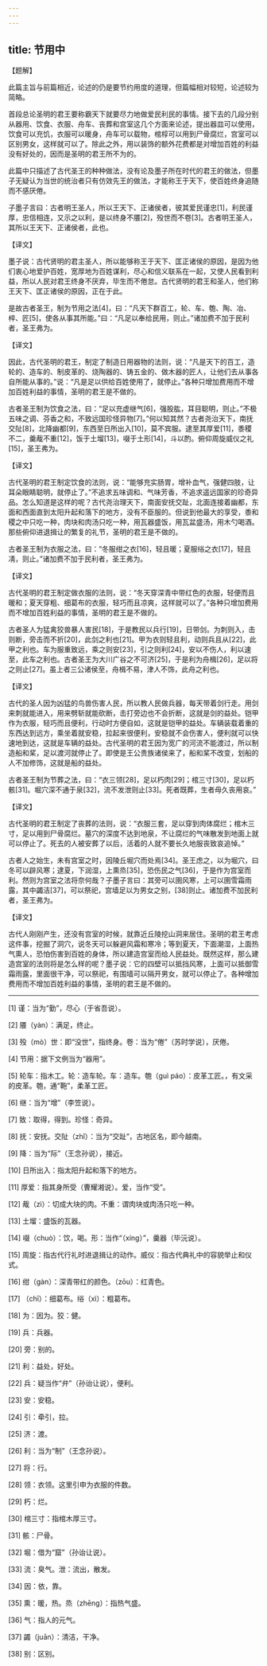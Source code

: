 ```yaml
---
---
---
```

title: 节用中
---





【题解】


此篇主旨与前篇相近，论述的仍是要节约用度的道理，但篇幅相对较短，论述较为简略。


首段总论圣明的君王要称霸天下就要尽力地做爱民利民的事情。接下去的几段分别从器用、饮食、衣服、舟车、丧葬和宫室这几个方面来论述，提出器皿可以使用，饮食可以充饥，衣服可以暖身，舟车可以载物，棺椁可以用到尸骨腐烂，宫室可以区别男女，这样就可以了。除此之外，用以装饰的额外花费都是对增加百姓的利益没有好处的，因而是圣明的君王所不为的。


此篇中只描述了古代圣王的种种做法，没有论及墨子所在时代的君王的做法，但墨子无疑认为当世的统治者只有仿效先王的做法，才能称王于天下，使百姓终身追随而不感厌倦。


子墨子言曰：古者明王圣人，所以王天下、正诸侯者，彼其爱民谨忠[1]，利民谨厚，忠信相连，又示之以利，是以终身不餍[2]，殁世而不卷[3]。古者明王圣人，其所以王天下、正诸侯者，此也。


【译文】


墨子说：古代贤明的君主圣人，所以能够称王于天下、匡正诸侯的原因，是因为他们衷心地爱护百姓，宽厚地为百姓谋利，尽心和信义联系在一起，又使人民看到利益，所以人民对君王终身不厌弃，毕生而不倦怠。古代贤明的君王和圣人，他们称王天下、匡正诸侯的原因，正在于此。


是故古者圣王，制为节用之法[4]，曰：“凡天下群百工，轮、车、匏、陶、冶、梓、匠[5]，使各从事其所能。”曰：“凡足以奉给民用，则止。”诸加费不加于民利者，圣王弗为。


【译文】


因此，古代圣明的君王，制定了制造日用器物的法则，说：“凡是天下的百工，造轮的、造车的、制皮革的、烧陶器的、铸五金的、做木器的匠人，让他们去从事各自所能从事的。”说：“凡是足以供给百姓使用了，就停止。”各种只增加费用而不增加百姓利益的事情，圣明的君王是不做的。


古者圣王制为饮食之法，曰：“足以充虚继气[6]，强股肱，耳目聪明，则止。”不极五味之调、芬香之和，不致远国珍怪异物[7]。”何以知其然？古者尧治天下，南抚交阯[8]，北降幽都[9]，东西至日所出入[10]，莫不宾服。逮至其厚爱[11]，黍稷不二，羹胾不重[12]，饭于土塯[13]，啜于土形[14]，斗以酌。俯仰周旋威仪之礼[15]，圣王弗为。


【译文】


古代圣明的君王制定饮食的法则，说：“能够充实肠胃，增补血气，强健四肢，让耳朵眼睛聪明，就停止了。”不追求五味调和、气味芳香，不追求遥远国家的珍奇异品。怎么知道是这样的呢？古代尧治理天下，南面安抚交趾，北面连接着幽都，东面和西面直到太阳升起和落下的地方，没有不臣服的。但说到他最大的享受，黍和稷之中只吃一种，肉块和肉汤只吃一种，用瓦器盛饭，用瓦盆盛汤，用木勺喝酒。那些俯仰进退揖让的繁复的礼节，圣明的君王是不做的。


古者圣王制为衣服之法，曰：“冬服绀之衣[16]，轻且暖；夏服绤之衣[17]，轻且凊，则止。”诸加费不加于民利者，圣王弗为。


【译文】


古代圣明的君王制定做衣服的法则，说：“冬天穿深青中带红色的衣服，轻便而且暖和；夏天穿粗、细葛布的衣服，轻巧而且凉爽，这样就可以了。”各种只增加费用而不增加百姓利益的事情，圣明的君王是不做的。


古者圣人为猛禽狡兽暴人害民[18]，于是教民以兵行[19]，日带剑。为刺则入，击则断，旁击而不折[20]，此剑之利也[21]。甲为衣则轻且利，动则兵且从[22]，此甲之利也。车为服重致远，乘之则安[23]，引之则利[24]，安以不伤人，利以速至，此车之利也。古者圣王为大川广谷之不可济[25]，于是利为舟楫[26]，足以将之则止[27]。虽上者三公诸侯至，舟楫不易，津人不饰，此舟之利也。


【译文】


古代的圣人因为凶猛的鸟兽伤害人民，所以教人民做兵器，每天带着剑行走。用剑来刺就能进入，用来劈斩就能砍断，击打旁边也不会折断，这就是剑的益处。铠甲作为衣服，轻巧而且便利，行动时方便自如，这就是铠甲的益处。车辆装载着重的东西达到远方，乘坐着就安稳，拉起来很便利，安稳就不会伤害人，便利就可以快速地到达，这就是车辆的益处。古代圣明的君王因为宽广的河流不能渡过，所以制造船和桨，足以渡河就停止了。即使是王公贵族诸侯来了，船和桨不改变，划船的人不加修饰，这就是船的益处。


古者圣王制为节葬之法，曰：“衣三领[28]，足以朽肉[29]；棺三寸[30]，足以朽骸[31]。堀穴深不通于泉[32]，流不发泄则止[33]。死者既葬，生者毋久丧用哀。”


【译文】


古代圣明的君王制定了丧葬的法则，说：“衣服三套，足以穿到肉体腐烂；棺木三寸，足以用到尸骨腐烂。墓穴的深度不达到地泉，不让腐烂的气味散发到地面上就可以停止了。死去的人被安葬了以后，活着的人就不要长久地服丧致哀追悼。”


古者人之始生，未有宫室之时，因陵丘堀穴而处焉[34]。圣王虑之，以为堀穴，曰冬可以辟风寒；逮夏，下润湿，上熏烝[35]，恐伤民之气[36]，于是作为宫室而利。然则为宫室之法将奈何哉？子墨子言曰：其旁可以圉风寒，上可以圉雪霜雨露，其中蠲洁[37]，可以祭祀，宫墙足以为男女之别，[38]则止。诸加费不加民利者，圣王弗为。


【译文】


古代人刚刚产生，还没有宫室的时候，就靠近丘陵挖山洞来居住。圣明的君王考虑这件事，挖掘了洞穴，说冬天可以躲避风霜和寒冷；等到夏天，下面潮湿，上面热气熏人，恐怕伤害到百姓的身体，所以建造宫室而给人民益处。既然这样，那么建造宫室的法则将是怎么样的呢？墨子说：它的四壁可以抵挡风寒，上面可以抵御雪霜雨露，里面很干净，可以祭祀，有围墙可以隔开男女，就可以停止了。各种增加费用而不增加百姓利益的事情，圣明的君王是不做的。



* * *




[1] 谨：当为“勤”，尽心（于省吾说）。


[2] 餍（yàn）：满足，终止。


[3] 殁（mò）世：即“没世”，指终身。卷：当为“倦”（苏时学说），厌倦。


[4] 节用：据下文例当为“器用”。


[5] 轮车：指木工。轮：造车轮。车：造车。匏（ɡuì páo）：皮革工匠。，有文采的皮革。匏，通“鞄”，柔革工匠。


[6] 继：当为“增”（李笠说）。


[7] 致：取得，得到。珍怪：奇异。


[8] 抚：安抚。交阯（zhǐ）：当为“交趾”，古地区名，即今越南。


[9] 降：当为“际”（王念孙说），接近。


[10] 日所出入：指太阳升起和落下的地方。


[11] 厚爱：指其身所受（曹耀湘说）。爱，当作“受”。


[12] 胾（zì）：切成大块的肉。不重：谓肉块或肉汤只吃一种。


[13] 土塯：盛饭的瓦器。


[14] 啜（chuò）：饮，喝。形：当作“（xínɡ）”，羹器（毕沅说）。


[15] 周旋：指古代行礼时进退揖让的动作。威仪：指古代典礼中的容貌举止和仪式。


[16] 绀（ɡàn）：深青带红的颜色。（zōu）：红青色。


[17] （chī）：细葛布。绤（xì）：粗葛布。


[18] 为：因为。狡：健。


[19] 兵：兵器。


[20] 旁：别的。


[21] 利：益处，好处。


[22] 兵：疑当作“弁”（孙诒让说），便利。


[23] 安：安稳。


[24] 引：牵引，拉。


[25] 济：渡。


[26] 利：当为“制”（王念孙说）。


[27] 将：行。


[28] 领：衣领。这里引申为衣服的件数。


[29] 朽：烂。


[30] 棺三寸：指棺木厚三寸。


[31] 骸：尸骨。


[32] 堀：借为“窟”（孙诒让说）。


[33] 流：臭气。泄：流出，散发。


[34] 因：依，靠。


[35] 熏：暖，热。烝（zhēnɡ）：指热气盛。


[36] 气：指人的元气。


[37] 蠲（juān）：清洁，干净。


[38] 别：区别。